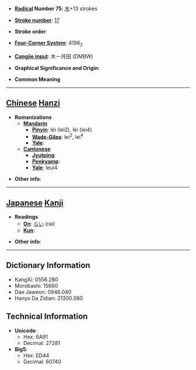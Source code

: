 * '''[[Wiktionary:Chinese radical index| Radical]] Number 75''': [[Wiktionary:Chinese radical index 木|木]]+13 strokes

* '''[[Wiktionary:Chinese total strokes index|Stroke number]]''': [[Wiktionary:Chinese total strokes index 17|17]]

* '''Stroke order''': 

* '''[[Wiktionary:Chinese four corner index|Four-Corner System]]''': 4196<sub>2</sub>

* '''[[Wiktionary:Chinese Cangjie index|Cangjie input]]''': 木一月田 (DMBW)

* '''Graphical Significance and Origin''': 

* '''Common Meaning'''

----

== [[Chinese]] [[Hanzi]] ==

* '''Romanizations'''
** '''[[Mandarin]]'''
*** '''[[Pinyin]]''': léi (lei2), lèi (lei4)
*** '''[[Wade-Giles]]''': lei<sup>2</sup>, lei<sup>4</sup>
*** '''[[Yale]]''': 
** '''[[Cantonese]]'''
*** '''[[Jyutping]]''':
*** '''[[Penkyamp]]''': 
*** '''[[Yale]]''': leui4

* '''Other info''': 

----

== [[Japanese]] [[Kanji]] ==

* '''Readings'''
** '''[[On]]''': [[らい]] (rai)
** '''[[Kun]]''': 

* '''Other info''':  

----

== Dictionary Information ==

* KangXi: 0556.280
* Morobashi: 15660
* Dae Jaweon: 0946.040
* Hanyu Da Zidian: 21300.080

== Technical Information ==

* '''Unicode''':
** Hex: 6A91
** Decimal: 27281
* '''Big5''':
** Hex: ED44
** Decimal: 60740